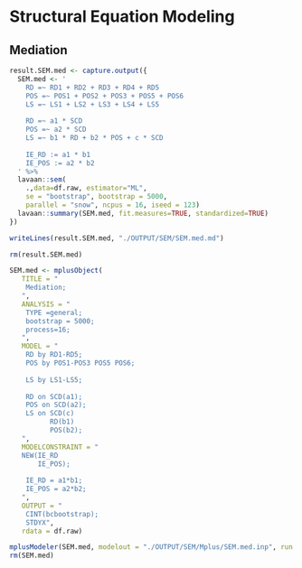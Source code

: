 # Structural Equation Modeling
## Mediation
```r
result.SEM.med <- capture.output({
  SEM.med <- '
    RD =~ RD1 + RD2 + RD3 + RD4 + RD5
    POS =~ POS1 + POS2 + POS3 + POS5 + POS6
    LS =~ LS1 + LS2 + LS3 + LS4 + LS5
    
    RD =~ a1 * SCD
    POS =~ a2 * SCD
    LS =~ b1 * RD + b2 * POS + c * SCD
  
    IE_RD := a1 * b1
    IE_POS := a2 * b2
  ' %>%
  lavaan::sem(
    .,data=df.raw, estimator="ML",
    se = "bootstrap", bootstrap = 5000,
    parallel = "snow", ncpus = 16, iseed = 123)
  lavaan::summary(SEM.med, fit.measures=TRUE, standardized=TRUE)
})

writeLines(result.SEM.med, "./OUTPUT/SEM/SEM.med.md")

rm(result.SEM.med)
```

```r
SEM.med <- mplusObject(
   TITLE = "
    Mediation;
   ",
   ANALYSIS = "
    TYPE =general;
    bootstrap = 5000;
    process=16;
   ",
   MODEL = "  
    RD by RD1-RD5;
    POS by POS1-POS3 POS5 POS6;
    
    LS by LS1-LS5;
   
    RD on SCD(a1);
    POS on SCD(a2);
    LS on SCD(c)
          RD(b1)
          POS(b2);
   ",
   MODELCONSTRAINT = "
   NEW(IE_RD 
       IE_POS);
   
    IE_RD = a1*b1;
    IE_POS = a2*b2;
   ",
   OUTPUT = "
    CINT(bcbootstrap);
    STDYX",
   rdata = df.raw)

mplusModeler(SEM.med, modelout = "./OUTPUT/SEM/Mplus/SEM.med.inp", run = 1L)
rm(SEM.med)
```